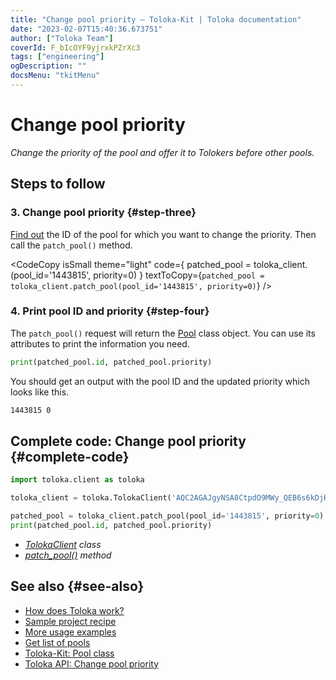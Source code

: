 ```yaml
---
title: "Change pool priority — Toloka-Kit | Toloka documentation"
date: "2023-02-07T15:40:36.673751"
author: ["Toloka Team"]
coverId: F_bIcOYF9yjrxkPZrXc3
tags: ["engineering"]
ogDescription: ""
docsMenu: "tkitMenu"
---
```



# Change pool priority

_Change the priority of the pool and offer it to Tolokers before other pools._

## Steps to follow

<Import/>

<Instantiate/>

### 3. Change pool priority {#step-three}

[Find out](/docs-new/toloka-kit/recipes/get-pools) the ID of the pool for which you want to change the priority. Then call the `patch_pool()` method.

<CodeCopy
  isSmall
  theme="light"
  code={
    <HighlightChildren language="python">
      patched_pool = toloka_client.<Term term="patch_pool"><PatchPool/></Term>(pool_id='1443815', priority=0)
    </HighlightChildren>
  }
  textToCopy={`patched_pool = toloka_client.patch_pool(pool_id='1443815', priority=0)`}
/>

### 4. Print pool ID and priority {#step-four}

The `patch_pool()` request will return the [Pool](/docs-new/toloka-kit/reference/toloka.client.pool.Pool) class object. You can use its attributes to print the information you need.

```python
print(patched_pool.id, patched_pool.priority)
```

You should get an output with the pool ID and the updated priority which looks like this.

```bash
1443815 0
```

## Complete code: Change pool priority {#complete-code}

```python
import toloka.client as toloka

toloka_client = toloka.TolokaClient('AQC2AGAJgyNSA8CtpdO9MWy_QEB6s6kDjHUoElE', 'PRODUCTION')

patched_pool = toloka_client.patch_pool(pool_id='1443815', priority=0)
print(patched_pool.id, patched_pool.priority)
```

<Note mode="tip" title="List of classes and methods used in this recipe">

- _[TolokaClient](/docs-new/toloka-kit/reference/toloka.client.TolokaClient) class_
- _[patch_pool()](/docs-new/toloka-kit/reference/toloka.client.TolokaClient.patch_pool) method_

</Note>

## See also {#see-also}

- [How does Toloka work?](https://toloka.ai/en/docs/guide/concepts/overview)
- [Sample project recipe](/docs-new/toloka-kit/recipes/learn-basics)
- [More usage examples](/docs-new/toloka-kit/recipes/use-cases)
- [Get list of pools](/docs-new/toloka-kit/recipes/get-pools)
- [Toloka-Kit: Pool class](/docs-new/toloka-kit/reference/toloka.client.pool.Pool)
- [Toloka API: Change pool priority](https://toloka.ai/docs/api/api-reference/#patch-/pools/-id-)
